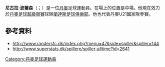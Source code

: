 '''尼古拉·波爾森'''（{{lang-da|Nicolai Poulsen}}；{{bd|1993年|8月15日}}）是一位[[丹麥|丹麥]]足球運動員。在場上的位置是中場。他現在效力於[[丹麥足球超級聯賽|丹麥足球超級聯賽]]球隊[[蘭達斯足球俱樂部|蘭達斯足球俱樂部]]。他也代表丹麥U21國家隊參賽。
==參考資料==
* http://www.randersfc.dk/index.php?menu=47&side=spiller&spiller=144 {{Wayback|url=http://www.randersfc.dk/index.php?menu=47&side=spiller&spiller=144 |date=20150430215019 }}
* http://www.superstats.dk/spillere/spiller-alltime?id=2641 {{Wayback|url=http://www.superstats.dk/spillere/spiller-alltime?id=2641 |date=20150929040236 }}

{{DEFAULTSORT: Poulsen, Nikolai}}
[[Category:丹麥足球運動員|Category:丹麥足球運動員]]